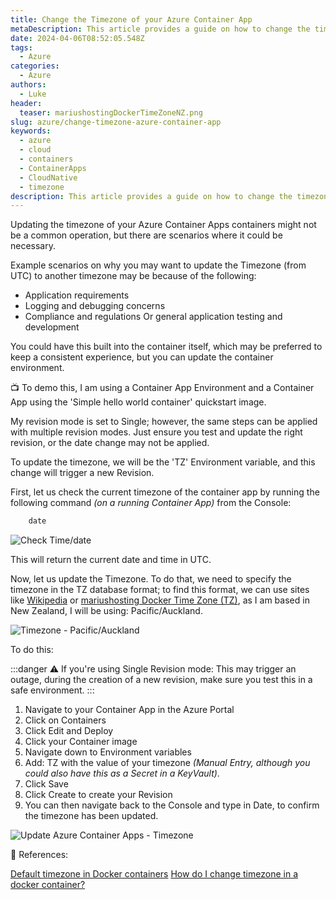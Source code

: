 ```yaml
---
title: Change the Timezone of your Azure Container App
metaDescription: This article provides a guide on how to change the timezone of your Azure Container App. It includes reasons why you might need to do this, a step-by-step process, and references for further reading.
date: 2024-04-06T08:52:05.548Z
tags:
  - Azure
categories:
  - Azure
authors:
  - Luke
header:
  teaser: mariushostingDockerTimeZoneNZ.png
slug: azure/change-timezone-azure-container-app
keywords:
  - azure
  - cloud
  - containers
  - ContainerApps
  - CloudNative
  - timezone
description: This article provides a guide on how to change the timezone of your Azure Container App. It includes reasons why you might need to do this, a step-by-step process, and references for further reading.
---
```


Updating the timezone of your Azure Container Apps containers might not be a common operation, but there are scenarios where it could be necessary.

<!-- truncate -->

Example scenarios on why you may want to update the Timezone (from UTC) to another timezone may be because of the following:

* Application requirements
* Logging and debugging concerns
* Compliance and regulations
Or general application testing and development

You could have this built into the container itself, which may be preferred to keep a consistent experience, but you can update the container environment.

📺 To demo this, I am using a Container App Environment and a Container App using the 'Simple hello world container' quickstart image.

My revision mode is set to Single; however, the same steps can be applied with multiple revision modes. Just ensure you test and update the right revision, or the date change may not be applied.

To update the timezone, we will be the 'TZ' Environment variable, and this change will trigger a new Revision.

First, let us check the current timezone of the container app by running the following command *(on a running Container App)* from the Console:

```PowerShell
    date
```

![Check Time/date](Update_AzContainerAppTimeZone-Before.gif)

This will return the current date and time in UTC.

Now, let us update the Timezone. To do that, we need to specify the timezone in the TZ database format; to find this format, we can use sites like [Wikipedia](https://en.wikipedia.org/wiki/List_of_tz_database_time_zones) or [mariushosting Docker Time Zone (TZ)](https://timezone.mariushosting.com/), as I am based in New Zealand, I will be using: Pacific/Auckland.

![Timezone - Pacific/Auckland](mariushostingDockerTimeZoneNZ.png)

To do this:

:::danger
⚠️ If you're using Single Revision mode: This may trigger an outage, during the creation of a new revision, make sure you test this in a safe environment.
:::

1. Navigate to your Container App in the Azure Portal
2. Click on Containers
3. Click Edit and Deploy
4. Click your Container image
5. Navigate down to Environment variables
6. Add: TZ with the value of your timezone *(Manual Entry, although you could also have this as a Secret in a KeyVault)*.
7. Click Save
8. Click Create to create your Revision
9. You can then navigate back to the Console and type in Date, to confirm the timezone has been updated.

![Update Azure Container Apps - Timezone](Update_AzContainerAppTimeZone.gif)

📖 References: 

[Default timezone in Docker containers](https://support.circleci.com/hc/en-us/articles/115015771347-How-do-I-set-the-timezones-in-Docker-images)
[How do I change timezone in a docker container?](https://stackoverflow.com/questions/57607381/how-do-i-change-timezone-in-a-docker-container)
